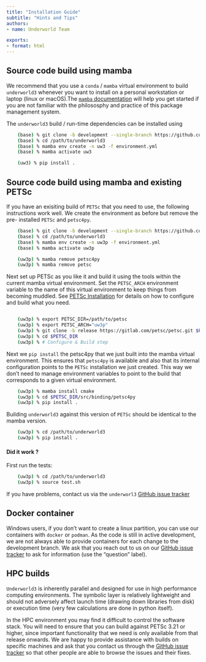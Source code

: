 ```yaml
---
title: "Installation Guide"
subtitle: "Hints and Tips"
authors:
- name: Underworld Team

exports:
- format: html
---
```


## Source code build using mamba

We recommend that you use a `conda` / `mamba` virtual environment to build `underworld3` whenever you want to install on a personal workstation or laptop (linux or macOS).The [`mamba` documentation](https://mamba.readthedocs.io/en/latest/index.html) will help you get started if you are not familiar with the philososphy and practice of this package management system.

The `underworld3` build / run-time dependencies can be installed using

```bash
    (base) % git clone -b development --single-branch https://github.com/underworldcode/underworld3 /path/to/underworld3
    (base) % cd /path/to/underworld3
    (base) % mamba env create -n uw3 -f environment.yml
    (base) % mamba activate uw3

    (uw3) % pip install .
```

## Source code build using mamba and existing PETSc

If you have an exisiting build of `PETSc` that you need to use, the following
instructions work well. We create the environment as before but remove the pre-
installed `PETSc` and `petsc4py`.

```bash
    (base) % git clone -b development --single-branch https://github.com/underworldcode/underworld3 /path/to/underworld3
    (base) % cd /path/to/underworld3
    (base) % mamba env create -n uw3p -f environment.yml
    (base) % mamba activate uw3p

    (uw3p) % mamba remove petsc4py
    (uw3p) % mamba remove petsc
```

Next set up PETSc as you like it and build it using the tools
within the current mamba virtual environment. Set the `PETSC_ARCH`
environment variable to the name of this virtual environment to keep things
from becoming muddled. See [PETSc Installation]() for details on
how to configure and build what you need.

```bash

    (uw3p) % export PETSC_DIR=/path/to/petsc
    (uw3p) % export PETSC_ARCH="uw3p"
    (uw3p) % git clone -b release https://gitlab.com/petsc/petsc.git $PETSC_DIR
    (uw3p) % cd $PETSC_DIR
    (uw3p) % # Configure & Build step
```
Next we `pip install` the petsc4py that we just built into the mamba virtual environment. This
ensures that `petsc4py` is available and also that its internal configuration points to the `PETSc` installation we just created. This way we don't need to manage environment variables to point to the build that corresponds to a given virtual environment.

```bash
    (uw3p) % mamba install cmake
    (uw3p) % cd $PETSC_DIR/src/binding/petsc4py
    (uw3p) % pip install .
```

Building `underworld3` against this version of `PETSc` should be identical to the mamba version.

```bash
    (uw3p) % cd /path/to/underworld3
    (uw3p) % pip install .
```

#### Did it work ?

First run the tests:

```bash
    (uw3p) % cd /path/to/underworld3
    (uw3p) % source test.sh
```

If you have problems, contact us via the `underworl3` [GitHub issue tracker](https://github.com/underworldcode/underworld3/issues)

## Docker container

Windows users, if you don't want to create a linux partition, you can use our containers with `docker` or `podman`. As the code is still in active development, we are not always able to provide containers for each change to the development branch. We ask that you reach out to us on our [GitHub issue tracker](https://github.com/underworldcode/underworld3/issues) to ask for information (use the "question" label).

## HPC builds

`Underworld3` is inherently parallel and designed for use in high performance computing environments. The symbolic layer is relatively lightweight and should not adversely affect launch time (drawing down libraries from disk) or execution time (very few calculations are done in python itself).

In the HPC environment you may find it difficult to control the software stack. You will need to ensure that you can build against PETSc 3.21 or higher, since important functionality that we need is only available from that release onwards. We are happy to provide assistance with builds on specific machines and ask that you contact us through the [GitHub issue tracker](https://github.com/underworldcode/underworld3/issues) so that other people are able to browse the issues and their fixes.
